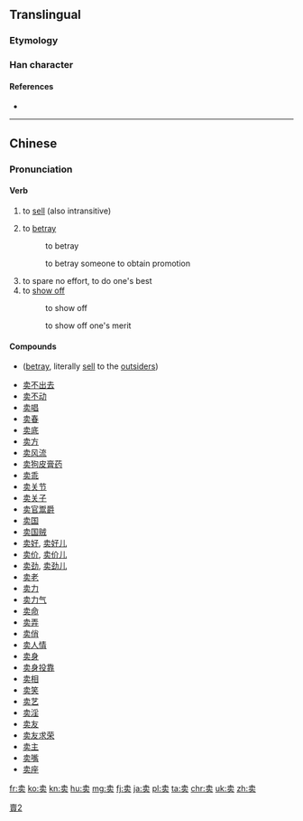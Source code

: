{{also|賣|売}}
==Translingual==
{{ja-forms|[[売]]|卖|[[賣]]}}

[[Category:CJKV characters simplified differently in Japan and China|賣2]]

===Etymology===
{{Han simp|賣|f=買|t=买}}

===Han character===
{{Han char|rn=24|rad=十|as=06|sn=8|four=|canj=十弓卜大 (JNYK)|ids=⿳[[十]][[乛]][[头]]}}

====References====
* {{Han ref|kx=0157.041|hdz=10065.010|uh=5356|ud=21334}}


----

==Chinese==
{{zh-hanzi-box|[[卖]]|[[賣]]}}

===Pronunciation===
{{zh-pron
|m=mài
|c=maai6
|h=pfs=mai
|mn=māi/bē/bōe
|w=3ma
|ma=y
|cat=v
}}

====Verb====
{{zh-verb}}

# {{context|Beginning Mandarin|lang=zh|sort=mai4}} to [[sell]] (also intransitive)
#: {{zh-usex|他们 在 集市 卖 蔬菜 和 鸡蛋。|They sell vegetables and eggs in the marketplace.}}
#: {{zh-usex|这 本 书 不 卖。|This book is not for sale|link=yes}}
# to [[betray]]
#: {{zh-l|出卖|出賣}} to betray
#: {{zh-l|賣友求榮|卖友求荣}} to betray someone to obtain promotion
# to spare no effort, to do one's best
# to [[show off]]
#: {{zh-l|賣弄|卖弄}} to show off 
#: {{zh-l|好賣功|好卖功}} to show off one's merit

====Compounds====
{{rel-top}}
* {{zh-l|出卖}} ([[betray]], literally [[sell]] to the [[outsider]]s)
* [[卖不出去]]
* [[卖不动]]
* [[卖唱]]
* [[卖春]]
* [[卖底]]
* [[卖方]]
* [[卖风流]]
* [[卖狗皮膏药]]
* [[卖乖]]
* [[卖关节]]
* [[卖关子]]
* [[卖官鬻爵]]
* [[卖国]]
* [[卖国贼]]
* [[卖好]], [[卖好儿]]
* [[卖价]], [[卖价儿]]
* [[卖劲]], [[卖劲儿]]
* [[卖老]]
* [[卖力]]
* [[卖力气]]
* [[卖命]]
* [[卖弄]]
* [[卖俏]]
* [[卖人情]]
* [[卖身]]
* [[卖身投靠]]
* [[卖相]]
* [[卖笑]]
* [[卖艺]]
* [[卖淫]]
* [[卖友]]
* [[卖友求荣]]
* [[卖主]]
* [[卖嘴]]
* [[卖座]]
{{rel-bottom}}

[[fr:卖]]
[[ko:卖]]
[[kn:卖]]
[[hu:卖]]
[[mg:卖]]
[[fj:卖]]
[[ja:卖]]
[[pl:卖]]
[[ta:卖]]
[[chr:卖]]
[[uk:卖]]
[[zh:卖]]